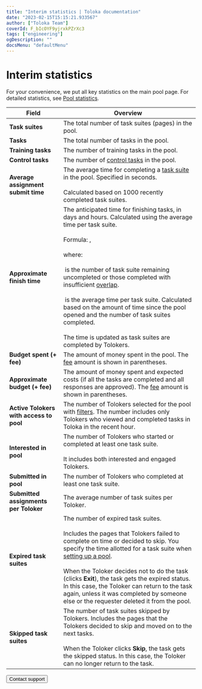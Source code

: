 ```yaml
---
title: "Interim statistics | Toloka documentation"
date: "2023-02-15T15:15:21.933567"
author: ["Toloka Team"]
coverId: F_bIcOYF9yjrxkPZrXc3
tags: ["engineering"]
ogDescription: ""
docsMenu: "defaultMenu"
---
```



# Interim statistics

For your convenience, we put all key statistics on the main pool page. For detailed statistics, see [Pool statistics](/docs/guide/pool_statistic-pool).

**Field**  | **Overview**
----- | -----
**Task suites** | The total number of task suites (pages) in the pool.
**Tasks** | The total number of tasks in the pool.
**Training tasks** | The number of training tasks in the pool.
**Control tasks** | The number of [control tasks](/docs/glossary#control-task) in the pool.
**Average assignment submit time** | The average time for completing a [task suite](/docs/glossary#task-suite) in the pool. Specified in seconds.<br/><br/>Calculated based on 1000 recently completed task suites.
**Approximate finish time** | The anticipated time for finishing tasks, in days and hours. Calculated using the average time per task suite.<br/><br/>Formula: <Formula withoutContainer={true} content="$T_{left}={Assign_{left}}\times{T_{assign}}$"/>,<br/><br/>where:<br/><br/><Formula withoutContainer={true} content="$Assign_{left}$"/> is the number of task suite remaining uncompleted or those completed with insufficient [overlap](/docs/glossary#overlap).<br/><br/><Formula withoutContainer={true} content="$T_{assign}$"/> is the average time per task suite. Calculated based on the amount of time since the pool opened and the number of task suites completed.<br/><br/>The time is updated as task suites are completed by Tolokers.
**Budget spent (+ fee)** | The amount of money spent in the pool. The [fee](/docs/guide/budget) amount is shown in parentheses.
**Approximate budget (+ fee)** | The amount of money spent and expected costs (if all the tasks are completed and all responses are approved). The [fee](/docs/glossary#fee) amount is shown in parentheses.
**Active Tolokers with access to pool** | The number of Tolokers selected for the pool with [filters](/docs/guide/filters). The number includes only Tolokers who viewed and completed tasks in Toloka in the recent hour.
**Interested in pool** | The number of Tolokers who started or completed at least one task suite.<br/><br/>It includes both interested and engaged Tolokers.
**Submitted in pool** | The number of Tolokers who completed at least one task suite.
**Submitted assignments per Toloker** | The average number of task suites per Toloker.
**Expired task suites** | The number of expired task suites.<br/><br/>Includes the pages that Tolokers failed to complete on time or decided to skip. You specify the time allotted for a task suite when [setting up a pool](/docs/guide/pool-main#table_n3q_vhz_jlb).<br/><br/>When the Toloker decides not to do the task (clicks **Exit**), the task gets the expired status. In this case, the Toloker can return to the task again, unless it was completed by someone else or the requester deleted it from the pool.
**Skipped task suites** | The number of task suites skipped by Tolokers. Includes the pages that the Tolokers decided to skip and moved on to the next tasks.<br/><br/>When the Toloker clicks **Skip**, the task gets the skipped status. In this case, the Toloker can no longer return to the task.

<Button themeColor="light" view="default" size="l" type="link" url="/docs/guide/troubleshooting/support?form-source=guide-pool-interim-statistic">Contact support</Button>
